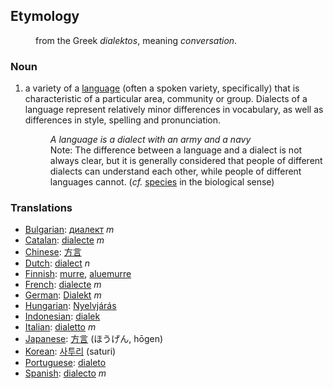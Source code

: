 ==Etymology==
:from the Greek ''dialektos'', meaning ''conversation''.

===Noun===
#a variety of a [[language]] (often a spoken variety, specifically) that is characteristic of a particular area, community or group. Dialects of a language represent relatively minor differences in vocabulary, as well as differences in style, spelling and pronunciation.
#: '' A language is a dialect with an army and a navy''
#:Note: The difference between a language and a dialect is not always clear, but it is generally considered that people of different dialects can understand each other, while people of different languages cannot. (''cf.'' [[species]] in the biological sense)

===Translations===
*[[Bulgarian]]: [[диалект]] ''m''
*[[Catalan]]: [[dialecte]] ''m''
*[[Chinese]]: [[方言]]
*[[Dutch]]: [[dialect]] ''n''
*[[Finnish]]: [[murre]], [[aluemurre]]
*[[French]]: [[dialecte]] ''m''
*[[German]]: [[Dialekt]] ''m''
*[[Hungarian]]: [[Nyelvjárás]]
*[[Indonesian]]: [[dialek]]
*[[Italian]]: [[dialetto]] ''m''
*[[Japanese]]: [[方言]] (ほうげん, hōgen)
*[[Korean]]: [[사투리]] (saturi)
*[[Portuguese]]: [[dialeto]]
*[[Spanish]]: [[dialecto]] ''m''